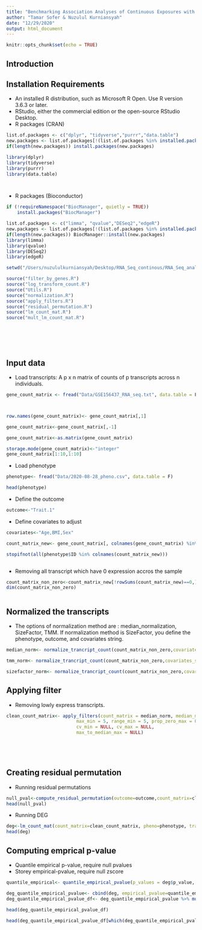 ```yaml
---
title: "Benchmarking Association Analyses of Continuous Exposures with RNA-seq in Observational Studies"
author: "Tamar Sofer & Nuzulul Kurniansyah"
date: "12/29/2020"
output: html_document
---
```


```r
knitr::opts_chunk$set(echo = TRUE)
```

## Introduction



## Installation Requirements

- An installed R distribution, such as Microsoft R Open. Use R version 3.6.3 or later.
- RStudio, either the commercial edition or the open-source RStudio Desktop.
- R packages (CRAN)


```r
list.of.packages <- c("dplyr", "tidyverse","purrr","data.table")
new.packages <- list.of.packages[!(list.of.packages %in% installed.packages()[,"Package"])]
if(length(new.packages)) install.packages(new.packages)

library(dplyr)
library(tidyverse)
library(purrr)
library(data.table)




```
- R packages (Bioconductor)

```r

if (!requireNamespace("BiocManager", quietly = TRUE))
    install.packages("BiocManager")

list.of.packages <- c("limma", "qvalue","DESeq2","edgeR")
new.packages <- list.of.packages[!(list.of.packages %in% installed.packages()[,"Package"])]
if(length(new.packages)) BiocManager::install(new.packages)
library(limma)
library(qvalue)
library(DESeq2)
library(edgeR)

```


```r
setwd("/Users/nuzululkurniansyah/Desktop/RNA_Seq_continous/RNA_Seq_analysis")

source("filter_by_genes.R")
source("log_transform_count.R")
source("Utils.R")
source("normalization.R")
source("apply_filters.R")
source("residual_permutation.R")
source("lm_count_mat.R")
source("mult_lm_count_mat.R")







```


## Input data

-  Load transcripts: A p x n matrix of counts of p transcripts across n individuals. 

```r

gene_count_matrix <- fread("Data/GSE156437_RNA_seq.txt", data.table = F)



row.names(gene_count_matrix)<- gene_count_matrix[,1]

gene_count_matrix<-gene_count_matrix[,-1]

gene_count_matrix<-as.matrix(gene_count_matrix)

storage.mode(gene_count_matrix)<-"integer"
gene_count_matrix[1:10,1:10]
```

- Load phenotype

```r
phenotype<- fread("Data/2020-08-28_pheno.csv", data.table = F)

head(phenotype)


```

- Define the outcome

```r
outcome<-"Trait.1"
```


- Define covariates to adjust 

```r
covariates<-"Age,BMI,Sex"
```


```r
count_matrix_new<- gene_count_matrix[, colnames(gene_count_matrix) %in% phenotype$ID]

stopifnot(all(phenotype$ID %in% colnames(count_matrix_new)))



```
 
 - Removing all transcript which have 0 expression accros the sample
```r

count_matrix_non_zero<-count_matrix_new[!rowSums(count_matrix_new)==0,]
dim(count_matrix_non_zero)



```

## Normalized the transcripts

- The options of normalization method are : median_normalization, SizeFactor, TMM. If normalization method is SizeFactor, you define the phenotype, outcome, and covariates string.


```r


median_norm<- normalize_trancript_count(count_matrix_non_zero,covariates_string=NULL, outcome=NULL, phenotype=NULL, normalized_type = "median_normalization")

tmm_norm<- normalize_trancript_count(count_matrix_non_zero,covariates_string=NULL, outcome=NULL, phenotype=NULL, normalized_type = "TMM")

sizefactor_norm<- normalize_trancript_count(count_matrix_non_zero,covariates_string=covariates, outcome=outcome, phenotype=phenotype, normalized_type = "SizeFactor")

```


## Applying filter

- Removing lowly express transcripts.


```r



clean_count_matrix<- apply_filters(count_matrix = median_norm, median_min = 1, expression_sum_min = 10, 
                          max_min = 5, range_min = 5, prop_zero_max = 0.8,
                          cv_min = NULL, cv_max = NULL, 
                          max_to_median_max = NULL)



  
```



## Creating residual permutation

- Running residual permutations

```r

null_pval<-compute_residual_permutation(outcome=outcome,count_matrix=clean_count_matrix,phenotype=phenotype,family="gaussian",covariates_string=covariates_string,gene_IDs=NULL,n_permute=100,log_transform="log_replace_half_min",null_pval=TRUE,null_zcore=FALSE)
head(null_pval)

```


- Running DEG

```r

deg<-lm_count_mat(count_matrix=clean_count_matrix, pheno=phenotype, trait=outcome, covariates_string=covariates,gene_IDs=NULL, log_transform = "log_replace_half_min")
head(deg)
```

## Computing emprical p-value

- Quantile empirical p-value, require null pvalues
- Storey empirical-pvalue, require null zscore

```r
quantile_empirical<- quantile_empirical_pvalue(p_values = deg$p_value,  null_p_values= null_pval)

deg_quantile_empirical_pvalue<- cbind(deg, empirical_pvalue=quantile_empirical)
deg_quantile_empirical_pvalue_df<- deg_quantile_empirical_pvalue %>% mutate(empirical_BH=p.adjust(empirical_pvalue, method = "BH"))

head(deg_quantile_empirical_pvalue_df)

head(deg_quantile_empirical_pvalue_df[which(deg_quantile_empirical_pvalue_df$empirical_BH < 0.05),])
```





